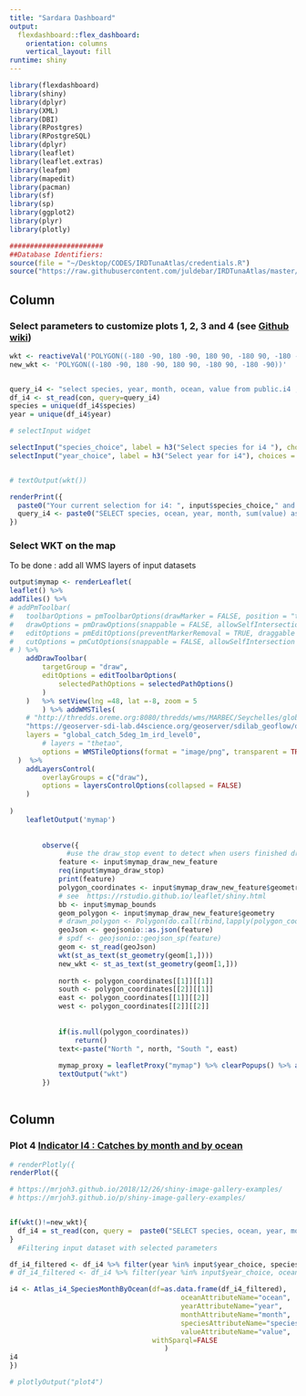 ```yaml
---
title: "Sardara Dashboard"
output: 
  flexdashboard::flex_dashboard:
    orientation: columns
    vertical_layout: fill
runtime: shiny
---
```


```r
library(flexdashboard)
library(shiny)
library(dplyr)
library(XML)
library(DBI)
library(RPostgres)
library(RPostgreSQL)
library(dplyr)
library(leaflet)
library(leaflet.extras)
library(leafpm)
library(mapedit)
library(pacman)
library(sf)
library(sp)
library(ggplot2)
library(plyr)
library(plotly)
```

```r

#######################
##Database Identifiers:
source(file = "~/Desktop/CODES/IRDTunaAtlas/credentials.R")
source("https://raw.githubusercontent.com/juldebar/IRDTunaAtlas/master/R/TunaAtlas_i4_SpeciesMonthByOcean.R")
```

Column {data-width=350}
-----------------------------------------------------------------------


### Select parameters to customize plots 1, 2, 3 and 4 (see [Github wiki](https://github.com/juldebar/IRDTunaAtlas/wiki))


```r


wkt <- reactiveVal('POLYGON((-180 -90, 180 -90, 180 90, -180 90, -180 -90))') 
new_wkt <- 'POLYGON((-180 -90, 180 -90, 180 90, -180 90, -180 -90))'


query_i4 <- "select species, year, month, ocean, value from public.i4 ;"
df_i4 <- st_read(con, query=query_i4)
species = unique(df_i4$species)
year = unique(df_i4$year)

# selectInput widget

selectInput("species_choice", label = h3("Select species for i4 "), choices = species, selected = c("SKJ","YFT","BET"),multiple = TRUE)
selectInput("year_choice", label = h3("Select year for i4"), choices = year, selected = c("2000","2001","2002"),multiple = TRUE)


# textOutput(wkt())

renderPrint({ 
  paste0("Your current selection for i4: ", input$species_choice," and ",input$year_choice)
  query_i4 <- paste0("SELECT species, ocean, year, month, sum(value) as value, unit, st_collect(geom) FROM public.i4_spatial WHERE ST_Within(geom,ST_GeomFromText('",wkt(),"',4326)) GROUP BY species, ocean, year, month,unit;")
})

```



### Select WKT on the map

To be done : add all WMS layers of input datasets

```r
output$mymap <- renderLeaflet(
leaflet() %>%
addTiles() %>%
# addPmToolbar(
#   toolbarOptions = pmToolbarOptions(drawMarker = FALSE, position = "topright"),
#   drawOptions = pmDrawOptions(snappable = FALSE, allowSelfIntersection = FALSE),
#   editOptions = pmEditOptions(preventMarkerRemoval = TRUE, draggable = FALSE),
#   cutOptions = pmCutOptions(snappable = FALSE, allowSelfIntersection = FALSE)
# ) %>%
    addDrawToolbar(
        targetGroup = "draw",
        editOptions = editToolbarOptions(
            selectedPathOptions = selectedPathOptions()
        )
    )   %>% setView(lng =48, lat =-8, zoom = 5
        ) %>% addWMSTiles(
    # "http://thredds.oreme.org:8080/thredds/wms/MARBEC/Seychelles/global-reanalysis-phy-001-030-monthly_SEY_t55_199301-201906.nc",
    "https://geoserver-sdi-lab.d4science.org/geoserver/sdilab_geoflow/ows?service=WMS",
    layers = "global_catch_5deg_1m_ird_level0",
        # layers = "thetao",
        options = WMSTileOptions(format = "image/png", transparent = TRUE), group ="Seatizen", attribution = "Seatizen WMS"
  )  %>%
    addLayersControl(
        overlayGroups = c("draw"),
        options = layersControlOptions(collapsed = FALSE)
    ) 
  
)
    leafletOutput('mymap')  
    
    
        observe({
              #use the draw_stop event to detect when users finished drawing
            feature <- input$mymap_draw_new_feature
            req(input$mymap_draw_stop)
            print(feature)
            polygon_coordinates <- input$mymap_draw_new_feature$geometry$coordinates[[1]]
            # see  https://rstudio.github.io/leaflet/shiny.html
            bb <- input$mymap_bounds 
            geom_polygon <- input$mymap_draw_new_feature$geometry
            # drawn_polygon <- Polygon(do.call(rbind,lapply(polygon_coordinates,function(x){c(x[[1]][1],x[[2]][1])})))
            geoJson <- geojsonio::as.json(feature)
            # spdf <- geojsonio::geojson_sp(feature)
            geom <- st_read(geoJson)
            wkt(st_as_text(st_geometry(geom[1,])))
            new_wkt <- st_as_text(st_geometry(geom[1,]))
            
            north <- polygon_coordinates[[1]][[1]]
            south <- polygon_coordinates[[2]][[1]]
            east <- polygon_coordinates[[1]][[2]]
            west <- polygon_coordinates[[2]][[2]]
            
            
            if(is.null(polygon_coordinates))
                return()
            text<-paste("North ", north, "South ", east)
            
            mymap_proxy = leafletProxy("mymap") %>% clearPopups() %>% addPopups(south,west,new_wkt)
            textOutput("wkt")
        })
   
```



Column {data-width=650}
-----------------------------------------------------------------------



### Plot 4 [Indicator I4 : Catches by month and by ocean](https://github.com/juldebar/IRDTunaAtlas/wiki/Indicator-I4-:-Catches-by-month-and-by-ocean)


```r

# renderPlotly({
renderPlot({

# https://mrjoh3.github.io/2018/12/26/shiny-image-gallery-examples/
# https://mrjoh3.github.io/p/shiny-image-gallery-examples/


if(wkt()!=new_wkt){
  df_i4 = st_read(con, query =  paste0("SELECT species, ocean, year, month, sum(value) as value, unit, st_collect(geom) FROM public.i4_spatial WHERE ST_Within(geom,ST_GeomFromText('",wkt(),"',4326)) GROUP BY species, ocean, year, month, unit ;"))
}
  #Filtering input dataset with selected parameters

df_i4_filtered <- df_i4 %>% filter(year %in% input$year_choice, species %in% input$species_choice) 
# df_i4_filtered <- df_i4 %>% filter(year %in% input$year_choice, ocean %in% input$ocean_choice, species %in% input$species_choice) 

i4 <- Atlas_i4_SpeciesMonthByOcean(df=as.data.frame(df_i4_filtered), 
                                          oceanAttributeName="ocean", 
                                          yearAttributeName="year", 
                                          monthAttributeName="month",
                                          speciesAttributeName="species", 
                                          valueAttributeName="value",
                                   withSparql=FALSE
                                      )
i4    
})

# plotlyOutput("plot4")



```

